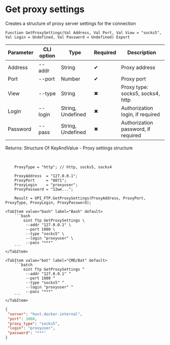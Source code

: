 ﻿---
sidebar_position: 13
description: Get proxy settings and other functions to work with FTP in the Open Integration Package, a free open-source integration library for 1C:Enterprise 8, OneScript and CLI
keywords: [1C, 1С, 1С:Enterprise, 1С:Enterprise 8.3, API, Integration, Services, Exchange, OneScript, CLI, FTP]
---


# Get proxy settings
 Creates a structure of proxy server settings for the connection



`Function GetProxySettings(Val Address, Val Port, Val View = "socks5", Val Login = Undefined, Val Password = Undefined) Export`

  | Parameter | CLI option | Type | Required | Description |
  |-|-|-|-|-|
  | Address | --addr | String | &#x2714; | Proxy address |
  | Port | --port | Number | &#x2714; | Proxy port |
  | View | --type | String | &#x2716; | Proxy type: socks5, socks4, http |
  | Login | --login | String, Undefined | &#x2716; | Authorization login, if required |
  | Password | --pass | String, Undefined | &#x2716; | Authorization password, if required |

  
  Returns:  Structure Of KeyAndValue - Proxy settings structure

<br/>




```bsl title="1C:Enterprise/OneScript code example"
    ProxyType = "http"; // http, socks5, socks4

    ProxyAddress  = "127.0.0.1";
    ProxyPort     = "8071";
    ProxyLogin    = "proxyuser";
    ProxyPassword = "12we...";

    Result = OPI_FTP.GetProxySettings(ProxyAddress, ProxyPort, ProxyType, ProxyLogin, ProxyPassword);
```
 

 <Tabs>
  
    <TabItem value="bash" label="Bash" default>
        ```bash
            oint ftp GetProxySettings \
             --addr "127.0.0.1" \
             --port 1080 \
             --type "socks5" \
             --login "proxyuser" \
             --pass "***"
        ```
    </TabItem>
  
    <TabItem value="bat" label="CMD/Bat" default>
        ```batch
            oint ftp GetProxySettings ^
             --addr "127.0.0.1" ^
             --port 1080 ^
             --type "socks5" ^
             --login "proxyuser" ^
             --pass "***"
        ```
    </TabItem>
</Tabs>


```json title="Result"
{
 "server": "host.docker.internal",
 "port": 1080,
 "proxy_type": "socks5",
 "login": "proxyuser",
 "password": "***"
}
```
